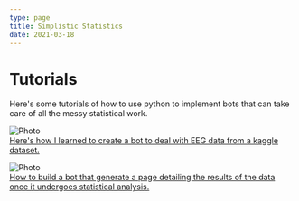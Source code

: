 ```yaml
---
type: page
title: Simplistic Statistics
date: 2021-03-18
---
```


# Tutorials

Here's some tutorials of how to use python to implement bots that can take care of all the messy statistical work.


<Image
  src="/images/EEG_gif.gif"
  alt="Photo"
  width={1125}
  height={750}
  priority
  className="next-image"
/>
<br />
[Here's how I learned to create a bot to deal with EEG data from a kaggle dataset.](https://www.google.com/url?sa=i&url=https%3A%2F%2Fphysicsworld.com%2Fa%2Feeg-can-look-deep-into-the-brain%2F&psig=AOvVaw366DCpazcQGZx1QmsSwWSX&ust=1624762498761000&source=images&cd=vfe&ved=0CAoQjRxqFwoTCIi-6I-mtPECFQAAAAAdAAAAABAJ)

<Image
  src="/images/data_gif.gif"
  alt="Photo"
  width={1125}
  height={750}
  priority
  className="next-image"
/>
<br />
[How to build a bot that generate a page detailing the results of the data once it undergoes statistical analysis.](https://media.giphy.com/media/xT9C25UNTwfZuk85WP/giphy.gif)
